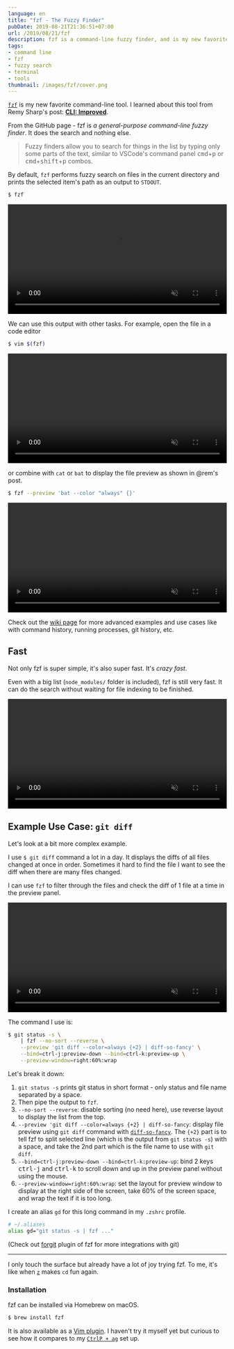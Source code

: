 ```yaml
---
language: en
title: "fzf - The Fuzzy Finder"
pubDate: 2019-08-21T21:36:51+07:00
url: /2019/08/21/fzf
description: fzf is a command-line fuzzy finder, and is my new favorite thing.
tags:
- command line
- fzf
- fuzzy search
- terminal
- tools
thumbnail: /images/fzf/cover.png
---
```


[`fzf`](https://github.com/junegunn/fzf) is my new favorite command-line tool.
I learned about this tool from Remy Sharp's post: [**CLI: Improved**](https://remysharp.com/2018/08/23/cli-improved).

From the GitHub page - fzf is *a general-purpose command-line fuzzy finder*.
It does the search and nothing else.

> Fuzzy finders allow you to search for things in the list by typing only some parts of the text, similar to VSCode's command panel <kbd>cmd</kbd>+<kbd>p</kbd> or <kbd>cmd</kbd>+<kbd>shift</kbd>+<kbd>p</kbd> combos.

By default, `fzf` performs fuzzy search on files in the current directory
and prints the selected item's path as an output to `STDOUT`.

```sh
$ fzf
```

<video src="/images/fzf/default-2.mp4" width="100%" autoplay muted controls></video>

We can use this output with other tasks. For example, open the file in a code editor

```sh
$ vim $(fzf)
```

<video src="/images/fzf/vim.mp4" width="100%" autoplay muted controls></video>

or combine with `cat` or `bat` to display the file preview as shown in @rem's post.

```sh
$ fzf --preview 'bat --color "always" {}'
```

<video src="/images/fzf/preview.mp4" width="100%" autoplay muted controls></video>

Check out the [wiki page](https://github.com/junegunn/fzf/wiki/examples) for more advanced examples and use cases like with command history,
running processes, git history, etc.

## Fast

Not only fzf is super simple, it's also super fast. It's *crazy fast*.

Even with a big list (`node_modules/` folder is included),
fzf is still very fast. It can do the search without waiting for file indexing to be finished.

<video src="/images/fzf/big-folder.mp4" width="100%" autoplay muted controls></video>

## Example Use Case: `git diff`

Let's look at a bit more complex example.

I use `$ git diff` command a lot in a day.
It displays the diffs of all files changed at once in order.
Sometimes it hard to find the file I want to see the diff
when there are many files changed.

I can use `fzf` to filter through the files
and check the diff of 1 file at a time in the preview panel.

<video src="/images/fzf/git-diff.mp4" width="100%" autoplay muted controls></video>

The command I use is:

```sh
$ git status -s \
	| fzf --no-sort --reverse \
	--preview 'git diff --color=always {+2} | diff-so-fancy' \
	--bind=ctrl-j:preview-down --bind=ctrl-k:preview-up \
	--preview-window=right:60%:wrap
```

Let's break it down:

1. `git status -s` prints git status in short format - only status and file name separated by a space.
2. Then pipe the output to `fzf`.
3. `--no-sort --reverse`: disable sorting (no need here), use reverse layout to display the list from the top.
4. `--preview 'git diff --color=always {+2} | diff-so-fancy`: display file preview using `git diff` command with [`diff-so-fancy`](https://github.com/so-fancy/diff-so-fancy).
The `{+2}` part is to tell fzf to split selected line (which is the output from `git status -s`) with a space, and take the 2nd part which is the file name to use with `git diff`.
5. `--bind=ctrl-j:preview-down --bind=ctrl-k:preview-up`: bind 2 keys <kbd>ctrl-j</kbd> and <kbd>ctrl-k</kbd> to scroll down and up in the preview panel without using the mouse.
6. `--preview-window=right:60%:wrap`: set the layout for preview window to display at the right side of the screen, take 60% of the screen space, and wrap the text if it is too long.

I create an alias `gd` for this long command in my `.zshrc` profile.

```sh
# ~/.aliases
alias gd="git status -s | fzf ..."
```

(Check out [forgit](https://github.com/wfxr/forgit) plugin of fzf for more integrations with git)

---

I only touch the surface but already have a lot of joy trying fzf.
To me, it's like when [`z`](https://github.com/rupa/z) makes `cd` fun again.

### Installation

fzf can be installed via Homebrew on macOS.

```sh
$ brew install fzf
```

It is also available as a [Vim plugin](https://github.com/junegunn/fzf/blob/master/README-VIM.md).
I haven't try it myself yet but curious to see how it compares to my [`CtrlP + ag`](https://armno.in.th/2015/02/26/setting-up-vim-part-2/#ctrlp-the-silver-searcher) set up.
